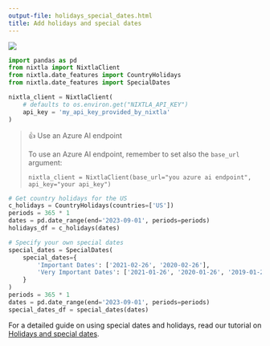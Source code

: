 ```yaml
---
output-file: holidays_special_dates.html
title: Add holidays and special dates
---
```



[![](https://colab.research.google.com/assets/colab-badge.svg)](https://colab.research.google.com/github/Nixtla/nixtla/blob/main/nbs/docs/capabilities/forecast/03_holidays_special_dates.ipynb)

```python
import pandas as pd
from nixtla import NixtlaClient
from nixtla.date_features import CountryHolidays
from nixtla.date_features import SpecialDates
```


```python
nixtla_client = NixtlaClient(
    # defaults to os.environ.get("NIXTLA_API_KEY")
    api_key = 'my_api_key_provided_by_nixtla'
)
```

> 👍 Use an Azure AI endpoint
>
> To use an Azure AI endpoint, remember to set also the `base_url`
> argument:
>
> `nixtla_client = NixtlaClient(base_url="you azure ai endpoint", api_key="your api_key")`

```python
# Get country holidays for the US
c_holidays = CountryHolidays(countries=['US'])
periods = 365 * 1
dates = pd.date_range(end='2023-09-01', periods=periods)
holidays_df = c_holidays(dates)

# Specify your own special dates
special_dates = SpecialDates(
    special_dates={
        'Important Dates': ['2021-02-26', '2020-02-26'],
        'Very Important Dates': ['2021-01-26', '2020-01-26', '2019-01-26']
    }
)
periods = 365 * 1
dates = pd.date_range(end='2023-09-01', periods=periods)
special_dates_df = special_dates(dates)
```

For a detailed guide on using special dates and holidays, read our
tutorial on [Holidays and special
dates](https://docs.nixtla.io/docs/tutorials-holidays_and_special_dates).


